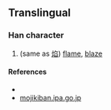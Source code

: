 {{character info/new}}
==Translingual==

===Han character===
{{Han char|rn=86|rad=火|as=10|sn=14|four=|canj=FBHX|ids=⿰火舀}}

# (same as [[焰]]) [[flame]], [[blaze]]

====References====
* {{Han ref|kx=0680.101|hdz=32223.161|uh=7196|ud=29078}}
* [http://mojikiban.ipa.go.jp/search/#detail/MJ016564 mojikiban.ipa.go.jp]